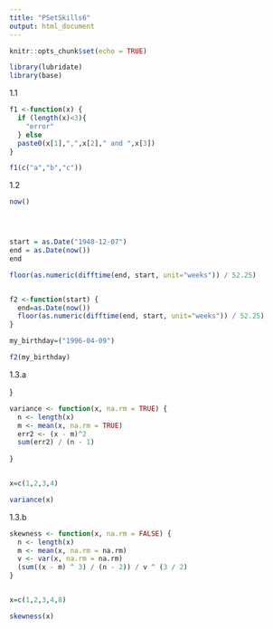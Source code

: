 ```yaml
---
title: "PSetSkills6"
output: html_document
---
```


```r
knitr::opts_chunk$set(echo = TRUE)
```


```r
library(lubridate)
library(base)

```

1.1
```r
f1 <-function(x) {
  if (length(x)<3){
    "error"
  } else
  paste0(x[1],",",x[2]," and ",x[3])
}

f1(c("a","b","c"))

```
1.2
```r

now()




start = as.Date("1948-12-07")
end = as.Date(now())
end

floor(as.numeric(difftime(end, start, unit="weeks")) / 52.25)


f2 <-function(start) {
  end=as.Date(now())
  floor(as.numeric(difftime(end, start, unit="weeks")) / 52.25)
}

my_birthday=("1996-04-09")

f2(my_birthday)

```

1.3.a


}
```r

variance <- function(x, na.rm = TRUE) {
  n <- length(x)
  m <- mean(x, na.rm = TRUE)
  err2 <- (x - m)^2
  sum(err2) / (n - 1)
  
}


x=c(1,2,3,4)

variance(x)
```
1.3.b


```r

skewness <- function(x, na.rm = FALSE) {
  n <- length(x)
  m <- mean(x, na.rm = na.rm)
  v <- var(x, na.rm = na.rm)
  (sum((x - m) ^ 3) / (n - 2)) / v ^ (3 / 2)
}


x=c(1,2,3,4,8)

skewness(x)

```

